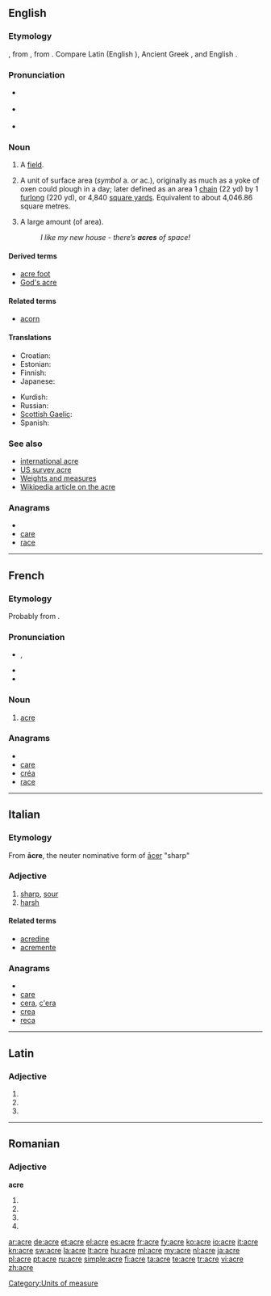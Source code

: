 {{also|Acre}}
==English==

===Etymology===
{{etyl|ang}} {{term|æcer|lang=ang}}, from {{proto|Germanic|akraz}}, from {{proto|Indo-European|h₂éǵros|field}}.  Compare Latin {{term|ager}} (English {{term|agri-||farming|lang=en}}), Ancient Greek {{term|ἀγρός|sc=polytonic}}, and English {{term|acorn|lang=en}}.

===Pronunciation===
* {{a|UK}} {{IPA|/ˈeɪ.kə/}}
* {{a|US}} {{IPA|/ˈeɪ.kɚ/}}
* {{audio|en-us-acre.ogg|Audio (US)}}
*: {{rhymes|eɪkə(r)}}

===Noun===
{{en-noun}}

# {{obsolete}} A [[field]].
# A unit of surface area (''symbol'' a. ''or'' ac.), originally as much as a yoke of oxen could plough in a day; later defined as an area 1 [[chain]] (22 yd) by 1 [[furlong]] (220 yd), or 4,840 [[square yard]]s.  Equivalent to about 4,046.86 square metres.
# {{in plural|informal}} A large amount (of area).
#: ''I like my new house - there’s '''acres''' of space!''

====Derived terms====
* [[acre foot]]
* [[God's acre]]

====Related terms====
* [[acorn]]

====Translations====

{{trans-top|Unit of surface area}}
* Croatian: {{t-|hr|aker|m}}
* Estonian: {{t-|et|aaker}}
* Finnish: {{t-|fi|eekkeri}}
* Japanese: {{t|ja|エーカー|tr=ēkā}}
{{trans-mid}}
* Kurdish: {{ku-Arab|[[به‌رجووت]]}}
* Russian: {{t+|ru|акр}}
* [[Scottish Gaelic]]: {{t-|gd|acaire|f|xs=Scottish Gaelic}}
* Spanish: {{t+|es|acre|m}}
{{trans-bottom}}

===See also===
* [[international acre]]
* [[US survey acre]]
* [[Appendix:Weights_and_measures|Weights and measures]]
* [[w:Acre|Wikipedia article on the acre]]

===Anagrams===
* {{alphagram|acer}}
* [[care#English|care]]
* [[race#English|race]]


[[Category:Units of measure]]
----

==French==
===Etymology===
Probably from {{etyl|non|fr}} {{term|akr}}.

===Pronunciation===
* {{IPA|/akʁ/|lang=fr}}, {{SAMPA|/akR/}}
* {{audio|Fr-acre.ogg|audio}}
* {{audio|en-us-acre.ogg|Audio (US)}}

===Noun===
{{fr-noun|f}}

# {{historical|lang=fr}} [[#English|acre]]

===Anagrams===
* {{alphagram|acer}}
* [[care#French|care]]
* [[créa#French|créa]]
* [[race#French|race]]


----

==Italian==

===Etymology===
From {{etyl|la|it}} '''ācre''', the neuter nominative form of [[acer#Latin|ācer]] "sharp"

===Adjective===
{{it-adj|acr|e|i}}

# [[sharp]], [[sour]]
# [[harsh]]

====Related terms====
* [[acredine]]
* [[acremente]]

===Anagrams===
* {{alphagram|acer}}
* [[care#Italian|care]]
* [[cera#Italian|cera]], [[c'era#Italian|c'era]]
* [[crea#Italian|crea]]
* [[reca#Italian|reca]]

----

==Latin==

===Adjective===
{{la-adj-form|ācre}}

# {{inflection of|[[acer#Latin|ācer]]||n|nom|s}}
# {{inflection of|[[acer#Latin|ācer]]||n|acc|s}}
# {{inflection of|[[acer#Latin|ācer]]||n|voc|s}}

----

==Romanian==

===Adjective===
'''acre'''

# {{ro-form-adj|fp|n|acru}}
# {{ro-form-adj|fp|a|acru}}
# {{ro-form-adj|np|n|acru}}
# {{ro-form-adj|np|a|acru}}

[[ar:acre]]
[[de:acre]]
[[et:acre]]
[[el:acre]]
[[es:acre]]
[[fr:acre]]
[[fy:acre]]
[[ko:acre]]
[[io:acre]]
[[it:acre]]
[[kn:acre]]
[[sw:acre]]
[[la:acre]]
[[lt:acre]]
[[hu:acre]]
[[ml:acre]]
[[my:acre]]
[[nl:acre]]
[[ja:acre]]
[[pl:acre]]
[[pt:acre]]
[[ru:acre]]
[[simple:acre]]
[[fi:acre]]
[[ta:acre]]
[[te:acre]]
[[tr:acre]]
[[vi:acre]]
[[zh:acre]]